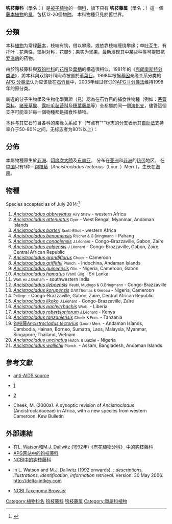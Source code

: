 {{Automatic taxobox
| image = Ancistrocladus heyneanus 07.JPG
| image_caption = ''{{tsl|en|Ancistrocladus heyneanus|}}''
| parent_authority = {{tsl|en|Jules Émile Planchon|Jules Émile Planchon|Planch.}} ex [[威廉·格哈德·瓦爾佩斯|Walp.]]{{r|apgiii}}
| taxon = Ancistrocladus
| authority = [[纳萨尼尔·瓦立池|Wall.]]
| subdivision_ranks = [[物種|物種]]
| subdivision = [[#物種|見內文]]
| genus = [[钩枝藤属|钩枝藤属]]
| genus_authority = [[Nathaniel_Wallich|Wall.]]
}}

'''钩枝藤科'''（學名：{{lang|la|Ancistrocladaceae}}）是[[被子植物|被子植物]]的一個[[科_(生物)|科]]，旗下只有
'''钩枝藤属'''（學名：''{{lang|la|Ancistrocladus}}''）這一個[[藤本植物|藤本植物]]的[[属|属]]，包括12-20個物[[种|种]]。
本科物種只見於舊世界。

==分類==
本科[[植物|植物]]为常绿[[藤本|藤本]]，枝端有钩，借以攀缘，或依靠枝端缠绕攀缘；单[[叶|叶]]互生，有托叶；[[花|花]]两性，辐射对称，[[花瓣|花瓣]]5；[[果实|果实]]为[[坚果|坚果]]。最新发现其中某些种类可提取抗[[爱滋病|爱滋病]]的药物。

由於钩枝藤科與[[双钩叶科|双钩叶科]]的[[花粉|花粉]]及[[葉柄|葉柄]]的構造很相似，1981年的《[[克朗奎斯特分类法|克朗奎斯特分类法]]》，將本科與双钩叶科同時被置於[[堇菜目|堇菜目]]。1998年根据[[基因|基因]]亲缘关系分类的[[APG_分类法|APG 分类法]]认为应该放在[[石竹目|石竹目]]中，2003年经过修订的[[被子植物APG_II分类法_(修订版)|APG II 分类法]]维持1998年的原分类。

新近的分子生物學及生物化學實證（見{{cite web |url=http://www.mobot.org/MOBOT/Research/APweb/welcome.html |title=AP-Website |access-date=2018-11-12 |archive-date=2010-02-06 |archive-url=https://web.archive.org/web/20100206221914/http://www.mobot.org/mobot/research/apweb/welcome.html |dead-url=no }}）認為在石竹目的捕食性物種（例如：[[茅膏菜科|茅膏菜科]]、[[猪笼草属|猪笼草属]]、[[露叶毛毡苔科|露叶毛毡苔科]]及[[穗葉藤屬|穗葉藤屬]]等）全都屬於同一個[[演化支|演化支]]{{Citation needed|date=June 2013}}，儘管這個支序可能並非每一個物種都是捕食性植物。

本科与其它石竹目各科的亲缘关系如下（节点有“†”标志的分支表示其[[自助法|自助法]]支持率介于50-80%之间，无标志者为80%以上）{{r|APWeb}}：
{{石竹目支序分类法}}

==分佈==
本屬物種原生於[[非洲|非洲]]、[[印度次大陸|印度次大陸]]及[[东南亚|东南亚]]{{r|jj}}。
分布在[[亚洲|亚洲]]和[[非洲|非洲]]的[[热带|热带]]地区。
在[[中国|中国]]只有1种—[[钩枝藤|钩枝藤]]（''Ancistrocladus tectorius''（Lour. ）Merr.），生长在[[海南|海南]]。

==物種==
Species accepted as of July 2014:<ref name=jj>{{Cite web |url=http://apps.kew.org/wcsp/namedetail.do?name_id=8751 |title=Kew World Checklist of Selected Plant Families |access-date=2018-11-12 |archive-date=2019-07-01 |archive-url=https://web.archive.org/web/20190701173646/https://wcsp.science.kew.org/namedetail.do?name_id=8751 |dead-url=no }}</ref>

# ''<!-- 页面不存在 -->[[Ancistrocladus_abbreviatus|Ancistrocladus abbreviatus]]'' <small>Airy Shaw</small> - western Africa
# ''<!-- 页面不存在 -->[[Ancistrocladus_attenuatus|Ancistrocladus attenuatus]]'' <small>Dyer</small> - West Bengal, Myanmar, Andaman Islands
# ''<!-- 页面不存在 -->[[Ancistrocladus_barteri|Ancistrocladus barteri]]'' <small>Scott-Elliot</small> - western Africa
# ''<!-- 页面不存在 -->[[Ancistrocladus_benomensis|Ancistrocladus benomensis]]'' <small>Rischer & G.Bringmann</small> - Pahang
# ''<!-- 页面不存在 -->[[Ancistrocladus_congolensis|Ancistrocladus congolensis]]'' <small>J.Léonard</small>  - Congo-Brazzaville, Gabon, Zaïre
# ''<!-- 页面不存在 -->[[Ancistrocladus_ealaensis|Ancistrocladus ealaensis]]'' <small>J.Léonard</small> - Congo-Brazzaville, Gabon, Zaïre, Central African Republic
# ''<!-- 页面不存在 -->[[Ancistrocladus_grandiflorus|Ancistrocladus grandiflorus]]'' <small>Cheek</small> - Cameroon
# ''<!-- 页面不存在 -->[[Ancistrocladus_griffithii|Ancistrocladus griffithii]]'' <small>Planch.</small> - Indochina, Andaman Islands
# ''<!-- 页面不存在 -->[[Ancistrocladus_guineensis|Ancistrocladus guineensis]]'' <small>Oliv.</small> - Nigeria, Cameroon, Gabon
# ''<!-- 页面不存在 -->[[Ancistrocladus_hamatus|Ancistrocladus hamatus]]'' <small>(Vahl) Gilg</small> - Sri Lanka
# ''{{tsl|en|Ancistrocladus heyneanus|}}'' <small>Wall. ex J.Graham</small> - southwestern India
# ''<!-- 页面不存在 -->[[Ancistrocladus_ileboensis|Ancistrocladus ileboensis]]'' <small>Heubl, Mudogo & G.Bringmann</small> - Congo-Brazzaville
# ''<!-- 页面不存在 -->[[Ancistrocladus_korupensis|Ancistrocladus korupensis]]'' <small>D.W.Thomas & Gereau</small> - Nigeria, Cameroon
# ''{{tsl|en|Ancistrocladus letestui|}}'' <small>Pellegr.</small> - Congo-Brazzaville, Gabon, Zaïre, Central African Republic
# ''<!-- 页面不存在 -->[[Ancistrocladus_likoko|Ancistrocladus likoko]]'' <small>J.Léonard</small> - Congo-Brazzaville, Zaïre
# ''<!-- 页面不存在 -->[[Ancistrocladus_pachyrrhachis|Ancistrocladus pachyrrhachis]]'' <small>Warb.</small> - Liberia
# ''<!-- 页面不存在 -->[[Ancistrocladus_robertsoniorum|Ancistrocladus robertsoniorum]]'' <small>J.Léonard</small> - Kenya
# ''<!-- 页面不存在 -->[[Ancistrocladus_tanzaniensis|Ancistrocladus tanzaniensis]]'' <small>Cheek & Frim.</small>  - Tanzania
# [[钩枝藤|钩枝藤]]'' [[Ancistrocladus_tectorius|Ancistrocladus tectorius]]'' <small>(Lour.) Merr.</small> - Andaman Islands, Cambodia, Hainan, Borneo, Sumatra, Laos, Malaysia, Myanmar, Singapore, Thailand, Vietnam
# ''<!-- 页面不存在 -->[[Ancistrocladus_uncinatus|Ancistrocladus uncinatus]]'' <small>Hutch. & Dalziel</small> - Nigeria
# ''<!-- 页面不存在 -->[[Ancistrocladus_wallichii|Ancistrocladus wallichii]]'' <small>Planch.</small> - Assam, Bangladesh, Andaman Islands

==參考文獻==
{{Reflist|refs=
<ref name="apgiii">
{{cite journal
 |url=http://www3.interscience.wiley.com/journal/122630309/abstract
 |author=Angiosperm Phylogeny Group
 |year=2009
 |title=An update of the Angiosperm Phylogeny Group classification for the orders and families of flowering plants: APG III
 |journal=Botanical Journal of the Linnean Society
 |volume=161
 |issue=2
 |pages=105–121
 |doi=10.1111/j.1095-8339.2009.00996.x
 |access-date=2010-12-10
 |language=en
 |archive-url=https://wayback.archive-it.org/all/20170525104318/http://onlinelibrary.wiley.com/doi/10.1111/j.1095-8339.2009.00996.x/abstract
 |archive-date=2017-05-25
 |dead-url=yes
 }}
</ref>
}}
* [http://www.hort.purdue.edu/newcrop/NewCropsNews/94-4-1/ancist.html anti-AIDS source] {{Wayback|url=http://www.hort.purdue.edu/newcrop/NewCropsNews/94-4-1/ancist.html |date=20210419175849 }}
*{{cite journal|author =  Taylor, Charlotte M. |author2=Gereau, Roy E. |author3=Walters, Gretchen M. |last-author-amp=yes | title = Revision of Ancistrocladus Wall. (Ancistrocladaceae)|journal = Annals of the Missouri Botanical Garden| volume= 92|issue= 3|pages= 360–399|year=2005|jstor = 40035478 }}[https://web.archive.org/web/20110709213810/http://www.botanicus.org/page/559996]
*{{cite journal|author1=Thomas, Duncan W. |author2=Gereau, Roy E.| title = Ancistrocladus korupensis (Ancistrocladaceae): A New Species of Liana from Cameroon|journal = Novon| volume= 3|issue= 4|pages= 494|year=1993| doi = 10.2307/3391401|publisher =  Novon, Vol. 3, No. 4|jstor =  3391401}}[http://www.botanicus.org/title.aspx?bibid=b13058551&volume=3&issue=&startpage=494&year=1993] {{Wayback|url=http://www.botanicus.org/title.aspx?bibid=b13058551&volume=3&issue=&startpage=494&year=1993 |date=20190701173644 }}
*Cheek, M. (2000a). A synoptic revision of ''Ancistrocladus'' (Ancistrocladaceae) in Africa, with a new species from western Cameroon. Kew Bulletin

==外部連結==
* 在[http://delta-intkey.com/angio/ L. Watson和M.J. Dallwitz (1992年)《有花植物分科》] {{Wayback|url=http://delta-intkey.com/angio/ |date=20070103200438 }}中的[http://delta-intkey.com/angio/www/ancistro.htm 钩枝藤科] {{Wayback|url=http://delta-intkey.com/angio/www/ancistro.htm |date=20070103200438 }}
* [http://www.mobot.org/MOBOT/Research/APWeb/orders/caryophyllalesweb.htm APG网站中的钩枝藤科] {{Wayback|url=http://www.mobot.org/MOBOT/Research/APWeb/orders/caryophyllalesweb.htm |date=20180327150817 }}
* [http://www.ncbi.nlm.nih.gov/Taxonomy/Browser/wwwtax.cgi?lin=s&p=has_linkout&id=63070 NCBI中的钩枝藤科] {{Wayback|url=http://www.ncbi.nlm.nih.gov/Taxonomy/Browser/wwwtax.cgi?lin=s&p=has_linkout&id=63070 |date=20190701173653 }}
* {{cite web |url=http://delta-intkey.com/angio/www/ancistro.htm |deadurl=yes |archive-url=https://web.archive.org/web/20060404102459/http://delta-intkey.com/angio/www/ancistro.htm |title=Ancistrocladaceae |archive-date=2006-04-04 |language=en |access-date=2007-07-30 }}in L. Watson and M.J. Dallwitz (1992 onwards). '': descriptions, illustrations, identification, information retrieval.'' Version: 30 May 2006. http://delta-intkey.com {{Wayback|url=http://delta-intkey.com/ |date=20070103200438 }} 
* [https://www.ncbi.nlm.nih.gov/Taxonomy/Browser/wwwtax.cgi?mode=Tree&id=63070&lvl=3&p=mapview&p=has_linkout&p=blast_url&p=genome_blast&lin=f&keep=1&srchmode=1&unlock NCBI Taxonomy Browser] {{Wayback|url=https://www.ncbi.nlm.nih.gov/Taxonomy/Browser/wwwtax.cgi?mode=Tree&id=63070&lvl=3&p=mapview&p=has_linkout&p=blast_url&p=genome_blast&lin=f&keep=1&srchmode=1&unlock |date=20200104001429 }}
{{Taxonbar|from=Q131294}}
[[Category:植物科名|Category:植物科名]]
[[Category:钩枝藤科|]]
[[Category:钩枝藤属|]]
[[Category:單屬科植物|Category:單屬科植物]]
